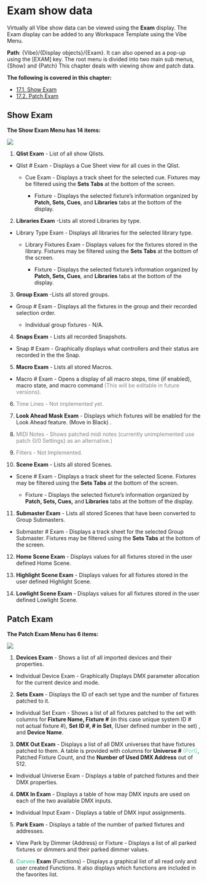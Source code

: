
# Exam show data

Virtually all Vibe show data can be viewed using the **Exam** display. The Exam display can be added to any Workspace Template using the Vibe Menu. 

**Path**: {Vibe}/{Display objects}/{Exam}. It can also opened as a pop-up using the [EXAM] key. The root menu is divided into two main sub menus, {Show} and {Patch} This chapter deals with viewing show and patch data.

**The following is covered in this chapter:**

- [17.1. Show Exam](#ShowExam-17.1.)
- [17.2. Patch Exam](#PatchExam-17.2.)


## Show Exam {#ShowExam-17.1.}



**The Show Exam Menu has 14 items:**

![](https://files.gitbook.com/v0/b/gitbook-x-prod.appspot.com/o/spaces%2F3kS90tLsADGm1ocbe7q9%2Fuploads%2FW6Xww7DJpwyKPcb0okaD%2F18.1.webp?alt=media&token=c6a011cc-ad76-495d-b429-acee8616888e)

1.  **Qlist Exam** - List of all show Qlists.
    

-   Qlist # Exam - Displays a Cue Sheet view for all cues in the Qlist.
    
	-   Cue Exam - Displays a track sheet for the selected cue. Fixtures may be filtered using the **Sets Tabs** at the bottom of the screen.
    
		-   Fixture - Displays the selected fixture's information organized by **Patch, Sets, Cues**, and **Libraries** tabs at the bottom of the display.
    

2. **Libraries Exam** -Lists all stored Libraries by type.

-   Library Type Exam - Displays all libraries for the selected library type.
    
	-   Library Fixtures Exam - Displays values for the fixtures stored in the library. Fixtures may be filtered using the **Sets Tabs** at the bottom of the screen.
    
		-   Fixture - Displays the selected fixture's information organized by **Patch, Sets, Cues**, and **Libraries** tabs at the bottom of the display.


3. **Group Exam** -Lists all stored groups.

-   Group # Exam - Displays all the fixtures in the group and their recorded selection order.
    
	-   Individual group fixtures - N/A.
    

4. **Snaps Exam** - Lists all recorded Snapshots.

-   Snap # Exam - Graphically displays what controllers and their status are recorded in the the Snap.
    

5. **Macro Exam** - Lists all stored Macros.

-   Macro # Exam - Opens a display of all macro steps, time (if enabled), macro state, and macro command  <span style="color:Gray">(This will be editable in future versions).</span>
    

6. <span style="color:Gray">Time Lines - Not implemented yet. </span>

7. **Look Ahead Mask Exam** - Displays which fixtures will be enabled for the Look Ahead feature. (Move in Black) .

8. <span style="color:Gray">MIDI Notes - Shows patched midi notes (currently unimplemented use patch {I/0 Settings} as an alternative.) </span>

9.  <span style="color:Gray">Filters - Not Implemented.</span>

10. **Scene Exam** - Lists all stored Scenes.

-   Scene # Exam - Displays a track sheet for the selected Scene. Fixtures may be filtered using the **Sets Tabs** at the bottom of the screen.
    
	-   Fixture - Displays the selected fixture's information organized by **Patch, Sets, Cues,** and **Libraries** tabs at the bottom of the display.
    

11. **Submaster Exam** - Lists all stored Scenes that have been converted to Group Submasters.

-   Submaster # Exam - Displays a track sheet for the selected Group Submaster. Fixtures may be filtered using the **Sets Tabs** at the bottom of the screen.
    

12. **Home Scene Exam** - Displays values for all fixtures stored in the user defined Home Scene.

13. **Highlight Scene Exam** - Displays values for all fixtures stored in the user defined Highlight Scene.

14. **Lowlight Scene Exam** - Displays values for all fixtures stored in the user defined Lowlight Scene.



## Patch Exam {#PatchExam-17.2.}


**The Patch Exam Menu has 6 items:**

![](https://files.gitbook.com/v0/b/gitbook-x-prod.appspot.com/o/spaces%2F3kS90tLsADGm1ocbe7q9%2Fuploads%2FpdUll7y7i9CAEFIimzbC%2F18.2.webp?alt=media&token=102bd268-8e0b-48e8-bb18-1b4fcf78e4f4)

1.  **Devices Exam** - Shows a list of all imported devices and their properties.
    

-   Individual Device Exam - Graphically Displays DMX parameter allocation for the current device and mode.
    

2. **Sets Exam** - Displays the ID of each set type and the number of fixtures patched to it.

-   Individual Set Exam - Shows a list of all fixtures patched to the set with columns for **Fixture Name, Fixture #** (in this case unique system ID # not actual fixture #), **Set ID #, # in Set**, (User defined number in the set) , and **Device Name**.
    

3. **DMX Out Exam** - Displays a list of all DMX universes that have fixtures patched to them. A table is provided with columns for **Universe #** <span style="color:MediumAquaMarine">(Port)</span>, Patched Fixture Count, and the **Number of Used DMX Address** out of 512.

-   Individual Universe Exam - Displays a table of patched fixtures and their DMX properties.
    

4. **DMX In Exam** - Displays a table of how may DMX inputs are used on each of the two available DMX inputs.

-   Individual Input Exam - Displays a table of DMX input assignments.
    

5. **Park Exam** - Displays a table of the number of parked fixtures and addresses.

-   View Park by Dimmer (Address) or Fixture - Displays a list of all parked fixtures or dimmers and their parked dimmer values.
    

6. <span style="color:MediumAquaMarine">**Curves**</span> **Exam** (Functions) - Displays a graphical list of all read only and user created Functions. It also displays which functions are included in the favorites list.